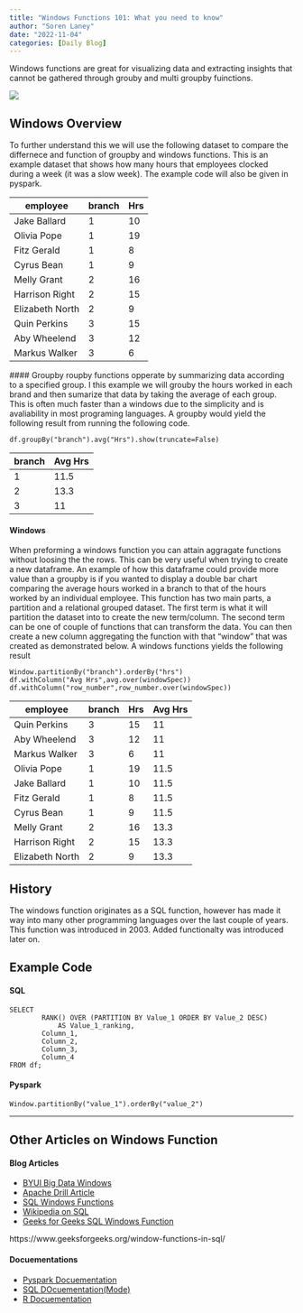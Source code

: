 ```yaml
---
title: "Windows Functions 101: What you need to know"
author: "Soren Laney"
date: "2022-11-04"
categories: [Daily Blog]
---
```


Windows functions are great for visualizing data and extracting insights that cannot be gathered through grouby and multi groupby fuinctions.

![](Windows.png)

## Windows Overview

To further understand this we will use the following dataset to compare the differnece and function of groupby and windows functions. This is an example dataset that shows how many hours that employees clocked during a week (it was a slow week). The example code will also be given in pyspark. 

 
   |    employee     | branch     | Hrs    |
   |-----------------|------------|--------|
   | Jake Ballard    | 1          | 10     |
   | Olivia Pope     | 1          | 19     |
   | Fitz Gerald     | 1          | 8      |
   | Cyrus Bean      | 1          | 9      |
   | Melly Grant     | 2          | 16     |
   | Harrison Right  | 2          | 15     |
   | Elizabeth North | 2          | 9      |
   | Quin Perkins    | 3          | 15     |
   | Aby Wheelend    | 3          | 12     |
   | Markus Walker   | 3          | 6      |


 #### Groupby
 roupby functions opperate by summarizing data according to a specified group. I this example we will grouby the hours worked in each brand and then sumarize that data by taking the average of each group. This is often much faster than a windows due to the simplicity and is avaliability in most programing languages. A groupby would yield the following result from running the following code. 

 ```
df.groupBy("branch").avg("Hrs").show(truncate=False)
 ```

   
   | branch     | Avg Hrs   |
   |------------|-----------|
   | 1          | 11.5      |
   | 2          | 13.3      |
   | 3          | 11        |
  
#### Windows
When preforming a windows function you can attain aggragate functions without loosing the the rows. This can be very useful when trying to create a new dataframe. An example of how this dataframe could provide more value than a groupby is if you wanted to display a double bar chart comparing the average hours worked in a branch to that of the hours worked by an individual employee. This function has two main parts, a partition and a relational grouped dataset. The first term is what it will partition the dataset into to create the new term/column. The second term can be one of couple of functions that can transform the data. You can then create a new column aggregating the function with that "window" that was created as demonstrated below. A windows functions yields the following result
```
Window.partitionBy("branch").orderBy("hrs")
df.withColumn("Avg Hrs",avg.over(windowSpec))
df.withColumn("row_number",row_number.over(windowSpec))
```
  
   |    employee     | branch     | Hrs    | Avg Hrs   |
   |-----------------|------------|--------|-----------|
   | Quin Perkins    | 3          | 15     | 11        |
   | Aby Wheelend    | 3          | 12     | 11        |
   | Markus Walker   | 3          | 6      | 11        |
   | Olivia Pope     | 1          | 19     | 11.5      |
   | Jake Ballard    | 1          | 10     | 11.5      |
   | Fitz Gerald     | 1          | 8      | 11.5      |
   | Cyrus Bean      | 1          | 9      | 11.5      |
   | Melly Grant     | 2          | 16     | 13.3      |
   | Harrison Right  | 2          | 15     | 13.3      |
   | Elizabeth North | 2          | 9      | 13.3      |

 


## History
The windows function originates as a SQL function, however has made it way into many other programming languages over the last couple of years. This function was introduced in 2003. Added functionalty was introduced later on. 



## Example Code 

#### SQL 

```
SELECT	
		RANK() OVER (PARTITION BY Value_1 ORDER BY Value_2 DESC) 
			AS Value_1_ranking,
		Column_1,
		Column_2, 
		Column_3, 
		Column_4
FROM df;
```

#### Pyspark

```
Window.partitionBy("value_1").orderBy("value_2")
```
***

## Other Articles on Windows Function 

#### Blog Articles 

- [BYUI Big Data Windows]('https://github.com/byuibigdata/spark_guide/blob/main/aggregate_calculations.md')
- [Apache Drill Article]('https://drill.apache.org/docs/sql-window-functions-introduction/#:~:text=Window%20functions%20operate%20on%20a,to%20calculate%20the%20returned%20values.')
- [SQL Windows Functions]('https://towardsdatascience.com/a-guide-to-advanced-sql-window-functions-f63f2642cbf9')
- [Wikipedia on SQL]('https://en.wikipedia.org/wiki/Window_function_(SQL)')
- [Geeks for Geeks SQL Windows Function]('https://www.geeksforgeeks.org/window-functions-in-sql/')

https://www.geeksforgeeks.org/window-functions-in-sql/

#### Docuementations 

- [Pyspark Docuementation]('https://sparkbyexamples.com/spark/spark-sql-window-functions/')
- [SQL DOcuementation(Mode)]('https://mode.com/sql-tutorial/sql-window-functions/')
- [R Docuementation]('https://cran.r-project.org/web/packages/dplyr/vignettes/window-functions.html')